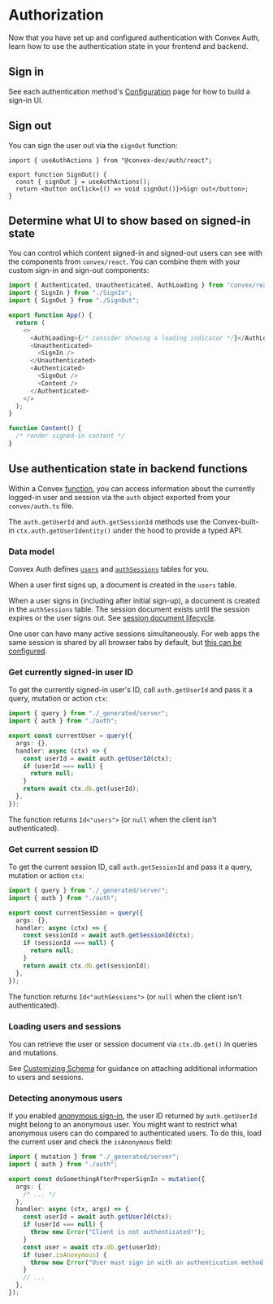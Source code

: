# Authorization

Now that you have set up and configured authentication with Convex Auth, learn
how to use the authentication state in your frontend and backend.

## Sign in

See each authentication method's [Configuration](/config) page for how to build
a sign-in UI.

## Sign out

You can sign the user out via the `signOut` function:

```tsx filename="src/SignOut.tsx"
import { useAuthActions } from "@convex-dev/auth/react";

export function SignOut() {
  const { signOut } = useAuthActions();
  return <button onClick={() => void signOut()}>Sign out</button>;
}
```

## Determine what UI to show based on signed-in state

You can control which content signed-in and signed-out users can see with the
components from `convex/react`. You can combine them with your custom sign-in
and sign-out components:

```ts filename="src/App.tsx"
import { Authenticated, Unauthenticated, AuthLoading } from "convex/react";
import { SignIn } from "./SignIn";
import { SignOut } from "./SignOut";

export function App() {
  return (
    <>
      <AuthLoading>{/* consider showing a loading indicator */}</AuthLoading>
      <Unauthenticated>
        <SignIn />
      </Unauthenticated>
      <Authenticated>
        <SignOut />
        <Content />
      </Authenticated>
    </>
  );
}

function Content() {
  /* render signed-in content */
}
```

## Use authentication state in backend functions

Within a Convex [function](https://docs.convex.dev/functions), you can access
information about the currently logged-in user and session via the `auth` object
exported from your `convex/auth.ts` file.

The `auth.getUserId` and `auth.getSessionId` methods use the Convex-built-in
`ctx.auth.getUserIdentity()` under the hood to provide a typed API.

### Data model

Convex Auth defines [`users`](/api_reference/server#users) and
[`authSessions`](/api_reference/server#authsessions) tables for you.

When a user first signs up, a document is created in the `users` table.

When a user signs in (including after initial sign-up), a document is created in
the `authSessions` table. The session document exists until the session expires
or the user signs out. See
[session document lifecycle](/advanced#session-document-lifecycle).

One user can have many active sessions simultaneously. For web apps the same
session is shared by all browser tabs by default, but
[this can be configured](/api_reference/react#convexauthprovider).

### Get currently signed-in user ID

To get the currently signed-in user's ID, call `auth.getUserId` and pass it a
query, mutation or action `ctx`:

```ts filename="convex/myFunctions.tsx"
import { query } from "./_generated/server";
import { auth } from "./auth";

export const currentUser = query({
  args: {},
  handler: async (ctx) => {
    const userId = await auth.getUserId(ctx);
    if (userId === null) {
      return null;
    }
    return await ctx.db.get(userId);
  },
});
```

The function returns `Id<"users">` (or `null` when the client isn't
authenticated).

### Get current session ID

To get the current session ID, call `auth.getSessionId` and pass it a query,
mutation or action `ctx`:

```ts filename="convex/myFunctions.tsx"
import { query } from "./_generated/server";
import { auth } from "./auth";

export const currentSession = query({
  args: {},
  handler: async (ctx) => {
    const sessionId = await auth.getSessionId(ctx);
    if (sessionId === null) {
      return null;
    }
    return await ctx.db.get(sessionId);
  },
});
```

The function returns `Id<"authSessions">` (or `null` when the client isn't
authenticated).

### Loading users and sessions

You can retrieve the user or session document via `ctx.db.get()` in queries and
mutations.

See [Customizing Schema](/setup/schema) for guidance on attaching additional
information to users and sessions.

### Detecting anonymous users

If you enabled [anonymous sign-in](/config/anonymous), the user ID returned by
`auth.getUserId` might belong to an anonymous user. You might want to restrict
what anonymous users can do compared to authenticated users. To do this, load
the current user and check the `isAnonymous` field:

```ts filename="convex/myFunctions.tsx"
import { mutation } from "./_generated/server";
import { auth } from "./auth";

export const doSomethingAfterProperSignIn = mutation({
  args: {
    /* ... */
  },
  handler: async (ctx, args) => {
    const userId = await auth.getUserId(ctx);
    if (userId === null) {
      throw new Error("Client is not authenticated!");
    }
    const user = await ctx.db.get(userId);
    if (user.isAnonymous) {
      throw new Error("User must sign in with an authentication method!");
    }
    // ...
  },
});
```
